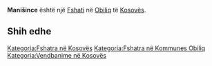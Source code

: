 {{Fshat në Kosovës
 | Emri                = Manišince
 | EmriAlt                = Manishinc,Manishinca,Manishince,Manishincë,Manishinice,Manishinicë,Manisince,Manišince,Manjsince,Manjšince,Манишинце
 | Emri (Rasa dhanore) = 
 | Figura              = 
 | Shteti              = Kosovës
 | Komuna              = Obiliq
 | Kodi postar         = 
 | Sipërfaqja          = 

 | Popullsia           = 

 | Regj. i popullsisë  = 
 | Dend. e popullsisë  = 
 | Faqja zyrtare       = 
 <!--- Koordinatat ----> 
 | Gjerësia            = 42.56833
 | Gjatësia            = 21.41028
 | Lartësia            = 
}}
'''Manišince''' është një [[Fshati]] në [[Obiliq]] të [[Kosovës]].

<!-- == Gjeografia == -->
<!-- == Historia == -->
<!-- == Demografia == -->
== Shih edhe ==
{{Komuna Obiliq}}
{{Kosovo-Administrata-Cung}}

[[Kategoria:Fshatra në Kosovës]]
[[Kategoria:Fshatra në Kommunes Obiliq]]
[[Kategoria:Vendbanime në Kosovës]]